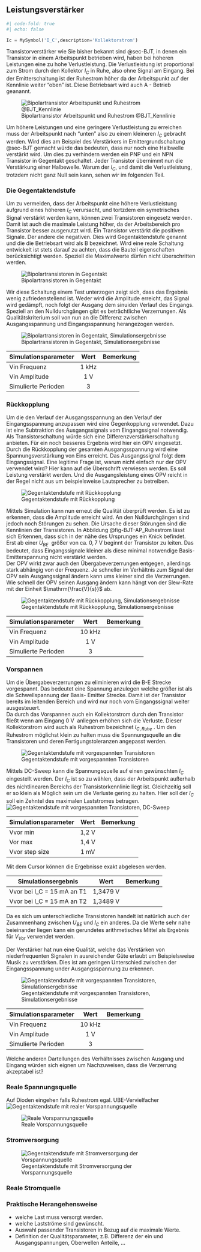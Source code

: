 ## Leistungsverstärker

```python
#| code-fold: true
#| echo: false

Ic = MySymbol('I_C',description='Kollektorstrom')

```

Transistorverstärker wie Sie bisher bekannt sind @sec-BJT, in denen ein Transistor in einem Arbeitspunkt betrieben wird, haben bei höheren Leistungen eine zu hohe Verlustleistung. Die Verlustleistung ist proportional zum Strom durch den Kollektor $I_C$ in Ruhe, also ohne Signal am Eingang.
Bei der Emitterschaltung ist der Ruhestrom höher da der Arbeitspunkt auf der Kennlinie weiter "oben" ist. Diese Betriebsart wird auch A - Betrieb geanannt.

![Bipolartransistor Arbeitspunkt und Ruhestrom @BJT_Kennlinie](Grafiken/BJT_Kennlinie_AP_Ruhestrom.png){#fig-BJT-AP_Ruhestrom}

Um höhere Leistungen und eine geringere Verlustleistung zu erreichen muss der Arbeitspunkt nach "unten" also zu einem kleineren $I_C$ gebracht werden. Wird dies am Beispiel des Verstärkers in Emittergrundschaltung @sec-BJT gemacht würde das bedeuten, dass nur noch eine Halbwelle verstärkt wird. Um dies zu verhindern werden ein PNP und ein NPN Transistor in Gegentakt geschaltet. Jeder Transistor übernimmt nun die Verstärkung einer Halbewelle. Warum der $I_C$, und damit die Verlustleistung, trotzdem nicht ganz Null sein kann, sehen wir im folgenden Teil.

### Die Gegentaktendstufe
Um zu vermeiden, dass der Arbeitspunkt eine höhere Verlustleistung aufgrund eines höheren $I_C$ verursacht, und tortzdem ein symetrisches Signal verstärkt werden kann, können zwei Transistoren eingesetz werden.
Damit ist auch die maximale Leistung höher, da der Arbeitsbereich pro Transistor besser ausgenutzt wird. Ein Transistor verstärkt die positiven Signale. Der andere die negativen. Dies wird Gegentaktendstufe genannt und die die Betriebsart wird als B bezeichnet.
Wird eine reale Schaltung entwickelt ist stets darauf zu achten, dass die Bauteil eigenschaften berücksichtigt werden. Speziell die Maximalwerte dürfen nicht überschritten werden.

![Bipolartransistoren in Gegentakt ](Grafiken/01_LV_Gegentaktendstufe.png)

Wir diese Schaltung einem Test unterzogen zeigt sich, dass das Ergebnis wenig zufriedenstellend ist. Weder wird die Amplitude erreicht, das Signal wird gedämpft, noch folgt der Ausgang dem sinuiden Verlauf des Eingangs. Speziell an den Nulldurchgängen gibt es beträchtliche Verzerrungen. Als Qualitätskriterium soll von nun an die Differenz zwischen Ausgangsspannung und Eingangsspannung herangezogen werden.

![Bipolartransistoren in Gegentakt, Simulationsergebnisse ](Grafiken/01_GegentaktendstufeSimulation.png)  

| Simulationsparameter | Wert | Bemerkung |
|----------------------|:-------:|:------:|
| Vin Frequenz         | 1 kHz  |        |   
| Vin Amplitude        | 1 V     |        |  
| Simulierte Perioden  | 3       |        |     


### Rückkopplung
Um die den Verlauf der Ausgangsspannung an den Verlauf der Eingangsspannung anzupassen wird eine Gegenkopplung verwendet. Dazu ist eine Subtraktion des Ausgangssignals vom Eingangssignal notwendig. Als Transistorschaltung würde sich eine Differenzverstärkerschaltung anbieten. Für ein noch besseres Ergebnis wird hier ein OPV eingesetzt. Durch die Rückkopplung der gesamten Ausgangsspannung wird eine Spannungsverstärkung von Eins erreicht. Das Ausgangssignal folgt dem Eingangssignal. 
Eine legitime Frage ist, warum nicht einfach nur der OPV verwendet wird? Hier kann auf die Überschrift verwiesen werden. Es soll Leistung verstärkt werden. Und die Ausgangsleistung eines OPV reicht in der Regel nicht aus um beispielsweise Lautsprecher zu betreiben.

![Gegentaktendstufe mit Rückkopplung ](Grafiken/02_LV_Rueckkopplung.png)

Mittels Simulation kann nun erneut die Qualität überprüft werden. Es ist zu erkennen, dass die Amplitude erreicht wird. An den Nulldurchgängen sind jedoch noch Störungen zu sehen. Die Ursache dieser Störungen sind die Kennlinien der Transistoren. In Abbildung @fig-BJT-AP_Ruhestrom lässt sich Erkennen, dass sich in der nähe des Ursprunges ein Knick befindet. Erst ab einer $U_{BE} \ $ größer von ca. $0,7 \ \mathrm{V}$  beginnt der Transistor zu leiten. Das bedeutet, dass Eingangssignale kleiner als diese minimal notwendige Basis- Emitterspannung nicht verstärkt werden.  
Der OPV wirkt zwar auch den Übergabeverzerrungen entgegen, allerdings stark abhängig von der Frequenz. Je schneller im Verhältnis zum Signal der OPV sein Ausgangssignal ändern kann ums kleiner sind die Verzerrungen. Wie schnell der OPV seinen Ausgang ändern kann hängt von der Slew-Rate mit der Einheit $\mathrm{\frac{V}{s}}$ ab.

![Gegentaktendstufe mit Rückkopplung, Simulationsergebnisse ](Grafiken/02_Rueckkopplung_Sim12.png)  

| Simulationsparameter | Wert | Bemerkung |
|----------------------|:-------:|:------:|
| Vin Frequenz         | 10 kHz  |        |   
| Vin Amplitude        | 1 V     |        |  
| Simulierte Perioden  | 3       |        |    


### Vorspannen
Um die Übergabeverzerrungen zu eliminieren wird die B-E Strecke vorgespannt. Das bedeutet eine Spannung anzulegen welche größer ist als die Schwellspannung der Basis- Emitter Strecke. Damit ist der Transistor bereits im leitenden Bereich und wird nur noch vom Eingangssignal weiter ausgesteuert.  
Da durch das Vorspannen auch ein Kollektorstrom durch den Transistor fließt wenn am Eingang $0 \ \mathrm{V} \ $ anliegen erhöhen sich die Verluste. Dieser Kollektorstrom wird auch als Ruhestrom bezeichnet $I_{C,Ruhe} \ $. Um den Ruhestrom möglichst klein zu halten muss die Spannungsquelle an die Transistoren und deren Fertigungstoleranzen angepasst werden. 

![Gegentaktendstufe mit vorgespannten Transistoren ](Grafiken/03_LV_Vorspannung.png)

Mittels DC-Sweep kann die Spannungsquelle auf einen gewünschten $I_C$ eingestellt werden. Der $I_C$ ist so zu wählen, dass der Arbeitspunkt außerhalb des nichtlinearen Bereichs der Transistorkennlinie liegt ist. Gleichzeitig soll er so klein als Möglich sein um die Verluste gering zu halten. Hier soll der $I_C$ soll ein Zehntel des maximalen Laststromes betragen.
![Gegentaktendstufe mit vorgespannten Transistoren, DC-Sweep ](Grafiken/03_Vorspannung_DCSweepSim12.png)  

| Simulationsparameter | Wert | Bemerkung |
|----------------------|:-------:|:------:|
| Vvor min         | 1,2 V  |        |   
| Vor max        | 1,4 V     |        |  
| Vvor step size  | 1 mV       |        | 

Mit dem Cursor können die Ergebnisse exakt abgelesen werden.  

| Simulationsergebnis | Wert | Bemerkung |
|----------------------|:-------:|:------:|
| Vvor bei I_C = 15 mA an T1        | 1,3479  V  |        |   
| Vvor bei I_C = 15 mA an T2       | 1,3489  V     |        |  

Da es sich um unterschiedliche Transistoren handelt ist natürlich auch der Zusammenhang zwischen $U_{BE}$ und $I_C$ ein anderes. Da die Werte sehr nahe beieinander liegen kann ein gerundetes arithmetisches Mittel als Ergebnis für $V_{Vor}$ verwendet werden.




Der Verstärker hat nun eine Qualität, welche das Verstärken von niederfrequenten Signalen in ausreichender Güte erlaubt um Beispielsweise Musik zu verstärken. Dies ist am geringen Unterschied zwischen der Eingangsspannung under Ausgangsspannung zu erkennen. 

![Gegentaktendstufe mit vorgespannten Transistoren, Simulationsergebnisse ](Grafiken/03_Vorspannung_Sim1.png)  

| Simulationsparameter | Wert | Bemerkung |
|----------------------|:-------:|:------:|
| Vin Frequenz         | 10 kHz  |        |   
| Vin Amplitude        | 1 V     |        |  
| Simulierte Perioden  | 3       |        |   

::: {.callout-note}
Welche anderen Dartellungen des Verhältnisses zwischen Ausgang und Eingang würden sich eignen um Nachzuweisen, dass die Verzerrung akzeptabel ist?
:::

### Reale Spannungsquelle
Auf Dioden eingehen falls Ruhestrom egal. UBE-Vervielfacher
![Gegentaktendstufe mit realer Vorspannungsquelle ](Grafiken/04_LV_Reale_Vorspannung.png)

![Reale Vorspannungsquelle ](Grafiken/04.01_LV_Reale_Vorspannung.png)

### Stromversorgung
![Gegentaktendstufe mit Stromversorgung der Vorspannungsquelle](Grafiken/05_LV_Stromquellen.png)

### Reale Stromquelle


### Praktische Herangehensweise
* welche Last muss versorgt werden.
* welche Lastströme sind gewünscht.
* Auswahl passender Transistoren in Bezug auf die maximale Werte.
* Definition der Qualitätsparameter, z.B. Differenz der ein und Ausgangspannungen, Oberwellen Anteile, ...


